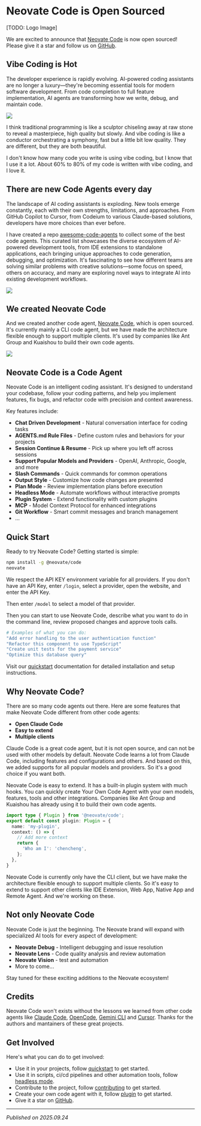 # Neovate Code is Open Sourced

[TODO: Logo Image]

We are excited to announce that [Neovate Code](https://github.com/neovateai/neovate-code) is now open sourced! Please give it a star and follow us on [GitHub](https://github.com/neovateai/neovate-code).

## Vibe Coding is Hot

The developer experience is rapidly evolving. AI-powered coding assistants are no longer a luxury—they're becoming essential tools for modern software development. From code completion to full feature implementation, AI agents are transforming how we write, debug, and maintain code.

![](https://mdn.alipayobjects.com/huamei_h9478t/afts/img/Bjb-TqtnHEEAAAAAgDAAAAgADhqBAQFr/original)

I think traditional programming is like a sculptor chiseling away at raw stone to reveal a masterpiece, high quality but slowly. And vibe coding is like a conductor orchestrating a symphony, fast but a little bit low quality. They are different, but they are both beautiful.

I don't know how many code you write is using vibe coding, but I know that I use it a lot. About 60% to 80% of my code is written with vibe coding, and I love it.

## There are new Code Agents every day

The landscape of AI coding assistants is exploding. New tools emerge constantly, each with their own strengths, limitations, and approaches. From GitHub Copilot to Cursor, from Codeium to various Claude-based solutions, developers have more choices than ever before.

I have created a repo [awesome-code-agents](https://github.com/sorrycc/awesome-code-agents) to collect some of the best code agents. This curated list showcases the diverse ecosystem of AI-powered development tools, from IDE extensions to standalone applications, each bringing unique approaches to code generation, debugging, and optimization. It's fascinating to see how different teams are solving similar problems with creative solutions—some focus on speed, others on accuracy, and many are exploring novel ways to integrate AI into existing development workflows.

![](https://mdn.alipayobjects.com/huamei_h9478t/afts/img/hIxIR4nMJLMAAAAAgBAAAAgADhqBAQFr/original)

## We created Neovate Code

And we created another code agent, [Neovate Code](https://github.com/neovateai/neovate-code), which is open sourced. It's currently mainly a CLI code agent, but we have made the architecture flexible enough to support multiple clients. It's used by companies like Ant Group and Kuaishou to build their own code agents.

![](https://mdn.alipayobjects.com/huamei_h9478t/afts/img/e4-JQJpQLXoAAAAARNAAAAgADhqBAQFr/original)

## Neovate Code is a Code Agent

Neovate Code is an intelligent coding assistant. It's designed to understand your codebase, follow your coding patterns, and help you implement features, fix bugs, and refactor code with precision and context awareness.

Key features include:

- **Chat Driven Development** - Natural conversation interface for coding tasks
- **AGENTS.md Rule Files** - Define custom rules and behaviors for your projects
- **Session Continue & Resume** - Pick up where you left off across sessions
- **Support Popular Models and Providers** - OpenAI, Anthropic, Google, and more
- **Slash Commands** - Quick commands for common operations
- **Output Style** - Customize how code changes are presented
- **Plan Mode** - Review implementation plans before execution
- **Headless Mode** - Automate workflows without interactive prompts
- **Plugin System** - Extend functionality with custom plugins
- **MCP** - Model Context Protocol for enhanced integrations
- **Git Workflow** - Smart commit messages and branch management
- ...

## Quick Start

Ready to try Neovate Code? Getting started is simple:

```bash
npm install -g @neovate/code
neovate
```

We respect the API KEY environment variable for all providers. If you don't have an API Key, enter `/login`, select a provider, open the website, and enter the API Key.

Then enter `/model` to select a model of that provider.

Then you can start to use Neovate Code, describe what you want to do in the command line, review proposed changes and approve tools calls.

```bash
# Examples of what you can do:
"Add error handling to the user authentication function"
"Refactor this component to use TypeScript"
"Create unit tests for the payment service"
"Optimize this database query"
```

Visit our [quickstart](/en/docs/quickstart) documentation for detailed installation and setup instructions.

## Why Neovate Code?

There are so many code agents out there. Here are some features that make Neovate Code different from other code agents:

- **Open Claude Code**
- **Easy to extend**
- **Multiple clients**

Claude Code is a great code agent, but it is not open source, and can not be used with other models by default. Neovate Code learns a lot from Claude Code, including features and configurations and others. And based on this, we added supports for all popular models and providers. So it's a good choice if you want both.

Neovate Code is easy to extend. It has a built-in plugin system with much hooks. You can quickly create Your Own Code Agent with your own models, features, tools and other integrations. Companies like Ant Group and Kuaishou has already using it to build their own code agents.

```ts
import type { Plugin } from '@neovate/code';
export default const plugin: Plugin = {
  name: 'my-plugin',
  context: () => {
    // Add more context
    return {
      'Who am I': 'chencheng',
    };
  },
}
```

Neovate Code is currently only have the CLI client, but we have make the architecture flexible enough to support multiple clients. So it's easy to extend to support other clients like IDE Extension, Web App, Native App and Remote Agent. And we're working on these.

## Not only Neovate Code

Neovate Code is just the beginning. The Neovate brand will expand with specialized AI tools for every aspect of development:

- **Neovate Debug** - Intelligent debugging and issue resolution
- **Neovate Lens** - Code quality analysis and review automation
- **Neovate Vision** - test and automation
- More to come...

Stay tuned for these exciting additions to the Neovate ecosystem!

## Credits

Neovate Code won't exists without the lessons we learned from other code agents like [Claude Code](https://github.com/anthropics/claude-code), [OpenCode](https://github.com/sst/opencode), [Gemini CLI](https://github.com/google-gemini/gemini-cli) and [Cursor](https://www.cursor.com/). Thanks for the authors and mantainers of these great projects.

## Get Involved

Here's what you can do to get involved:

- Use it in your projects, follow [quickstart](/en/docs/quickstart) to get started.
- Use it in scripts, ci/cd pipelines and other automation tools, follow [headless mode](/en/docs/headless).
- Contribute to the project, follow [contributing](https://github.com/neovateai/neovate-code/blob/master/CONTRIBUTING.md) to get started.
- Create your own code agent with it, follow [plugin](/en/docs/plugin) to get started.
- Give it a star on [GitHub](https://github.com/neovateai/neovate-code).

---

_Published on 2025.09.24_
